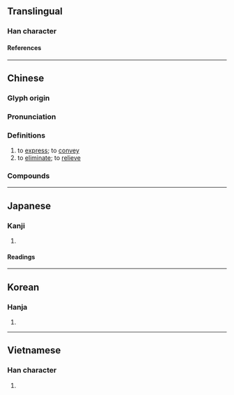 {{character info/new}}
==Translingual==

===Han character===
{{Han char|rn=64|rad=手|as=04|sn=7|four=57022|canj=QNIN|ids=⿰扌予}}

====References====
{{Han ref|kx=0421.100|dkj=11884|dj=0768.100|hdz=31846.040|uh=6292}}

----

==Chinese==
{{zh-forms}}

===Glyph origin===
{{Han etym}}

===Pronunciation===
{{zh-pron
|m=shū
|c=syu1
|mn=qz,tw,xm,zz:su/qz:sǐr/zz:thí
|mn_note=su/sǐr - literary; su - vernacular (俗, Quanzhou); thí - vernacular
|mc=y
|oc=y
|cat=v
}}

===Definitions===
{{zh-hanzi}}

# to [[express]]; to [[convey]]
# to [[eliminate]]; to [[relieve]]

===Compounds===
{{zh-der|各抒己見|直抒己見|抒情|抒情文|獨抒性靈|抒情詩|抒放|抒寫|發抒|抒發|抒解}}

----

==Japanese==

===Kanji===
{{ja-kanji|grade=|rs=手04}}

# {{defn|lang=ja|sort=手04}}

====Readings====
{{ja-readings
|goon=じょ, しょ
|kanon=しょ
|kun=く-む, の-べる, のぞ-く
}}

----

==Korean==

===Hanja===
{{ko-hanja|hangeul=[[서]], [[저]]|eumhun=|rv=seo, jeo|mr=sŏ, chŏ|y=se, ce}}

# {{defn|lang=ko|sort=手04}}

----

==Vietnamese==

===Han character===
{{vi-readings|rs=手04|reading=trữ}}

# {{defn|lang=vi|sort=手04}}